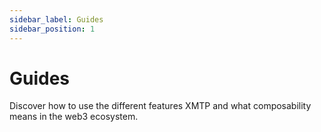 ```yaml
---
sidebar_label: Guides
sidebar_position: 1
---
```



# Guides

Discover how to use the different features XMTP and what composability means in the web3 ecosystem.

<Tutorials />
